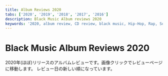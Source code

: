 ```yaml
---
title: Album Reviews 2020
tabs: ['2020', '2019', '2018', '2017', '2016']
description: Black Music Album reviews 2020
keywords: '2020, album review, CD review, black music, Hip-Hop, Rap, Soul, R&B'
---
```



# Black Music Album Reviews 2020

<PageDescription>
2020年(ほぼ)リリースのアルバムレビューです。画像クリックでレビューページに移動します。
レビュー日の新しい順になっています。
</PageDescription>

<Row>
<Column colMd={2} colLg={3} noGutterMdLeft>
<Review1 />
</Column>
<Column colMd={2} colLg={3} noGutterMdLeft>
<Review2 /> 
</Column>
<Column colMd={2} colLg={3} noGutterMdLeft>
<Review3 /> 
</Column>
<Column colMd={2} colLg={3} noGutterMdLeft>
<Review4 /> 
</Column>
</Row>

<Row>
<Column colMd={2} colLg={3} noGutterMdLeft>
<Review5 />
</Column>
<Column colMd={2} colLg={3} noGutterMdLeft>
<Review6 />
</Column>
<Column colMd={2} colLg={3} noGutterMdLeft>
<Review7 />
</Column>
<Column colMd={2} colLg={3} noGutterMdLeft>
<Review8 />
</Column>
</Row>

<Row>
<Column colMd={2} colLg={3} noGutterMdLeft>
<Review9 />
</Column>
<Column colMd={2} colLg={3} noGutterMdLeft>
<Review10 />
</Column>
<Column colMd={2} colLg={3} noGutterMdLeft>
<Review11 />
</Column>
<Column colMd={2} colLg={3} noGutterMdLeft>
<Review12 />
</Column>
</Row>

<Row>
<Column colMd={2} colLg={3} noGutterMdLeft>
<Review13 />
</Column>
<Column colMd={2} colLg={3} noGutterMdLeft>
<Review14 />
</Column>
<Column colMd={2} colLg={3} noGutterMdLeft>
<Review15 />
</Column>
<Column colMd={2} colLg={3} noGutterMdLeft>
<Review16 />
</Column>
</Row>

<Row>
<Column colMd={2} colLg={3} noGutterMdLeft>
<Review17 />
</Column>
<Column colMd={2} colLg={3} noGutterMdLeft>
<Review18 />
</Column>
<Column colMd={2} colLg={3} noGutterMdLeft>
<Review19 />
</Column>
<Column colMd={2} colLg={3} noGutterMdLeft>
<Review20 />
</Column>
</Row>

<Row>
<Column colMd={2} colLg={3} noGutterMdLeft>
<Review21 />
</Column>
<Column colMd={2} colLg={3} noGutterMdLeft>
<Review22 />
</Column>
<Column colMd={2} colLg={3} noGutterMdLeft>
<Review23 />
</Column>
<Column colMd={2} colLg={3} noGutterMdLeft>
<Review24 />
</Column>
</Row>

<Row>
<Column colMd={2} colLg={3} noGutterMdLeft>
<Review25 />
</Column>
<Column colMd={2} colLg={3} noGutterMdLeft>
<Review26 />
</Column>
<Column colMd={2} colLg={3} noGutterMdLeft>
<Review27 />
</Column>
<Column colMd={2} colLg={3} noGutterMdLeft>
<Review28 />
</Column>
</Row>

<Row>
<Column colMd={2} colLg={3} noGutterMdLeft>
<Review29 />
</Column>
</Row>
